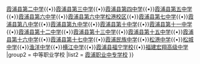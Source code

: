 {{Navbox
|name  = 霞浦县中等教育
|title = [[霞浦县中等学校列表|霞浦县中等学校]]
|group1 = 普通中学
|list1  = [[福建省霞浦第一中学|霞浦第一中學]]{{•}}[[霞浦县第二中学]]{{•}}[[霞浦县第三中学]]{{•}}[[霞浦县第四中学]]{{•}}[[霞浦县第五中学]]{{•}}[[霞浦县第六中学]]{{•}}[[霞浦县第六中学松港校区]]{{•}}[[霞浦县第七中学]]{{•}}[[霞浦县第八中学]]{{•}}[[霞浦县第九中学]]{{•}}[[霞浦县第十中学]]{{•}}[[霞浦县第十一中学]]{{•}}[[霞浦县第十二中学]]{{•}}[[霞浦县第十三中学]]{{•}}[[霞浦县第十五中学]]{{•}}[[霞浦县第十六中学]]{{•}}[[霞浦县第十七中学]]{{•}}[[霞浦民族中学]]{{•}}[[松港中学]]{{•}}[[松城中学]]{{•}}[[渔洋中学]]{{•}}[[横江中学]]{{•}}[[霞浦县福宁学校]]{{•}}[[福建宏翔高级中学]]
|group2 = 中等职业学校
|list2  = [[霞浦职业中专学校]]
}}<noinclude>